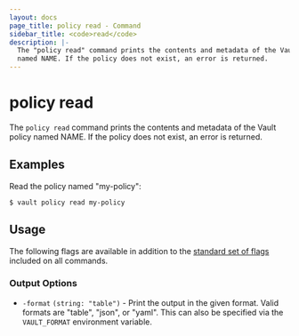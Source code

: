 ```yaml
---
layout: docs
page_title: policy read - Command
sidebar_title: <code>read</code>
description: |-
  The "policy read" command prints the contents and metadata of the Vault policy
  named NAME. If the policy does not exist, an error is returned.
---
```


# policy read

The `policy read` command prints the contents and metadata of the Vault policy
named NAME. If the policy does not exist, an error is returned.

## Examples

Read the policy named "my-policy":

```text
$ vault policy read my-policy
```

## Usage

The following flags are available in addition to the [standard set of
flags](/vault/docs/commands) included on all commands.

### Output Options

- `-format` `(string: "table")` - Print the output in the given format. Valid
  formats are "table", "json", or "yaml". This can also be specified via the
  `VAULT_FORMAT` environment variable.
